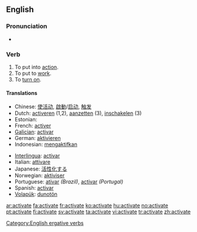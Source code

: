 ==English==

===Pronunciation===
*{{audio|en-us-activate.ogg|Audio (US)}}

===Verb===
{{en-verb|activat|ing}}

# To put into [[action]].
# To put to [[work]].
# To [[turn on]].

====Translations====
{{top}}
*Chinese: [[使活动]], [[啟動]]/[[启动]], [[触发]]
*Dutch: [[activeren]] (1,2), [[aanzetten]] (3), [[inschakelen]] (3)
* Estonian: {{t|et|rakendama}}
*French: [[activer]]
*[[Galician]]: [[activar]]
*German: [[aktivieren]]
*Indonesian: [[aktif|mengaktifkan]]
{{mid}}
*[[Interlingua]]: [[activar]]
*Italian: [[attivare]]
*Japanese: [[活性化]]する
*Norwegian: [[aktiviser]]
*Portuguese: [[ativar]] ''(Brazil)'', [[activar]] ''(Portugal)''
*Spanish: [[activar]]
*[[Volapük]]: [[dunotön]]
{{bottom}}

[[Category:English ergative verbs]]

[[ar:activate]]
[[fa:activate]]
[[fr:activate]]
[[ko:activate]]
[[hu:activate]]
[[no:activate]]
[[pt:activate]]
[[fi:activate]]
[[sv:activate]]
[[ta:activate]]
[[vi:activate]]
[[tr:activate]]
[[zh:activate]]